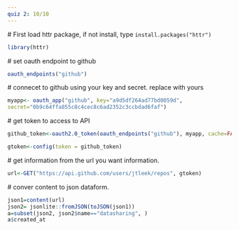 ```yaml
---
quiz 2: 10/10
---
```

 # First load httr package, if not install, type ` install.packages("httr")`
```r
library(httr)
```

 # set oauth endpoint to github
```r
oauth_endpoints("github")
```
 # connecet to github using your key and secret. replace with yours
 
```r
myapp<- oauth_app("github", key="a9d5df264ad77bd0059d",
secret="0b9c64ffa855c8c4cec8c6ad2352c3ccbdad6faf")
```
 # get token to access to API
```r
github_token<-oauth2.0_token(oauth_endpoints("github"), myapp, cache=FALSE)

gtoken<-config(token = github_token)
```
 # get information from the url you want information. 
```r
url<-GET("https://api.github.com/users/jtleek/repos", gtoken)
```
 # conver content to json dataform. 
```r
json1=content(url)
json2= jsonlite::fromJSON(toJSON(json1))
a=subset(json2, json2$name=="datasharing", )
a$created_at
```